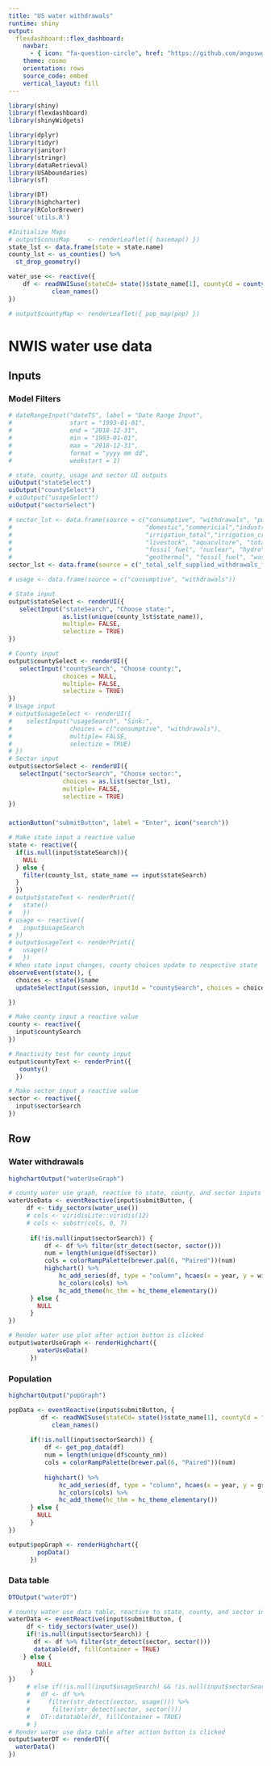 ```yaml
---
title: "US water withdrawals"
runtime: shiny
output: 
  flexdashboard::flex_dashboard:
    navbar:
      - { icon: "fa-question-circle", href: "https://github.com/anguswg-ucsb/water_use", align: right }
    theme: cosmo
    orientation: rows
    source_code: embed
    vertical_layout: fill
---
```



```r
library(shiny)
library(flexdashboard)
library(shinyWidgets)

library(dplyr)
library(tidyr)
library(janitor)
library(stringr)
library(dataRetrieval)
library(USAboundaries)
library(sf)

library(DT)
library(highcharter)
library(RColorBrewer)
source('utils.R')
```


```r
#Initialize Maps 
# output$conusMap     <- renderLeaflet({ basemap() })
state_lst <- data.frame(state = state.name)
county_lst <- us_counties() %>% 
  st_drop_geometry()

water_use <<- reactive({
    df <- readNWISuse(stateCd= state()$state_name[1], countyCd = county()) %>%
            clean_names()
})

# output$countyMap <- renderLeaflet({ pop_map(pop) })

```

NWIS water use data {data-icon="fa-tint"}
=====================================

Inputs {.sidebar}
-------------------------------------

### Model Filters
```r
# dateRangeInput("dateTS", label = "Date Range Input",
#                start = "1993-01-01",
#                end = "2018-12-31",
#                min = "1993-01-01",
#                max = "2018-12-31",
#                format = "yyyy mm dd",
#                weekstart = 1)

# state, county, usage and sector UI outputs
uiOutput("stateSelect")
uiOutput("countySelect")
# uiOutput("usageSelect")
uiOutput("sectorSelect")


```

```r
# sector_lst <- data.frame(source = c("consumptive", "withdrawals", "public",
#                                     "domestic","commericial","industrial", "mining",
#                                     "irrigation_total","irrigation_crop", "irrigation_golf",
#                                     "livestock", "aquaculture", "total_thermoelectric",
#                                     "fossil_fuel", "nuclear", "hydro",
#                                     "geothermal", "fossil_fuel", "wastewater"))
sector_lst <- data.frame(source = c("_total_self_supplied_withdrawals_fresh_", "surface_water_withdrawals_fresh", "groundwater_withdrawals_fresh"))

# usage <- data.frame(source = c("consumptive", "withdrawals"))

# State input 
output$stateSelect <- renderUI({
   selectInput("stateSearch", "Choose state:",
               as.list(unique(county_lst$state_name)),
               multiple= FALSE,
               selectize = TRUE)
})

# County input
output$countySelect <- renderUI({
   selectInput("countySearch", "Choose county:",
               choices = NULL,
               multiple= FALSE,
               selectize = TRUE)
})
# Usage input
# output$usageSelect <- renderUI({
#    selectInput("usageSearch", "Sink:",
#                choices = c("consumptive", "withdrawals"),
#                multiple= FALSE,
#                selectize = TRUE)
# })
# Sector input
output$sectorSelect <- renderUI({
   selectInput("sectorSearch", "Choose sector:",
               choices = as.list(sector_lst),
               multiple= FALSE,
               selectize = TRUE)
})

```

### 
```r
actionButton("submitButton", label = "Enter", icon("search"))
```


```r
# Make state input a reactive value
state <- reactive({
  if(is.null(input$stateSearch)){
    NULL
  } else {
    filter(county_lst, state_name == input$stateSearch)
  }
  })
# output$stateText <- renderPrint({
#   state()
#   })
# usage <- reactive({
#   input$usageSearch
# })
# output$usageText <- renderPrint({
#   usage()
#   })
# When state input changes, county choices update to respective state
observeEvent(state(), {
  choices <- state()$name
  updateSelectInput(session, inputId = "countySearch", choices = choices)

})

# Make county input a reactive value
county <- reactive({
  input$countySearch
})

# Reactivity test for county input
output$countyText <- renderPrint({
   county()
  })

# Make sector input a reactive value
sector <- reactive({
  input$sectorSearch
})
```



Row {.tabset}
----------------------------------------------
### Water withdrawals
```r
highchartOutput("waterUseGraph")
```

```r
# county water use graph, reactive to state, county, and sector inputs
waterUseData <- eventReactive(input$submitButton, {
     df <- tidy_sectors(water_use())
     # cols <- viridisLite::viridis(12)
     # cols <- substr(cols, 0, 7)
     
      if(!is.null(input$sectorSearch)) {
          df <- df %>% filter(str_detect(sector, sector()))
          num = length(unique(df$sector))
          cols = colorRampPalette(brewer.pal(6, "Paired"))(num)
          highchart() %>%
              hc_add_series(df, type = "column", hcaes(x = year, y = withdrawals, group = "sector")) %>%
              hc_colors(cols) %>% 
              hc_add_theme(hc_thm = hc_theme_elementary())
      } else {
        NULL
      }
})

# Render water use plot after action button is clicked
output$waterUseGraph <- renderHighchart({
        waterUseData()
      })
```

### Population
```r
highchartOutput("popGraph")
```
 
```r
popData <- eventReactive(input$submitButton, {
         df <- readNWISuse(stateCd= state()$state_name[1], countyCd = "ALL") %>%
            clean_names()
     
      if(!is.null(input$sectorSearch)) {
          df <- get_pop_data(df)
          num = length(unique(df$county_nm))
          cols = colorRampPalette(brewer.pal(6, "Paired"))(num)
          
          highchart() %>%
              hc_add_series(df, type = "column", hcaes(x = year, y = growth_rate, group = "county_nm")) %>%
              hc_colors(cols) %>% 
              hc_add_theme(hc_thm = hc_theme_elementary())
      } else {
        NULL
      }
})

output$popGraph <- renderHighchart({
        popData()
      })
```


### Data table 
```r
DTOutput("waterDT")
```

``` r
# county water use data table, reactive to state, county, and sector inputs
waterData <- eventReactive(input$submitButton, {
     df <- tidy_sectors(water_use())
     if(!is.null(input$sectorSearch)) {
       df <- df %>% filter(str_detect(sector, sector()))
       datatable(df, fillContainer = TRUE)
    } else {
        NULL
      }
}) 
     # else if(!is.null(input$usageSearch) && !is.null(input$sectorSearch)) {
     #   df <- df %>%
     #     filter(str_detect(sector, usage())) %>%
     #      filter(str_detect(sector, sector()))
     #   DT::datatable(df, fillContainer = TRUE)
     # }
# Render water use data table after action button is clicked
output$waterDT <- renderDT({
  waterData()
})

```





